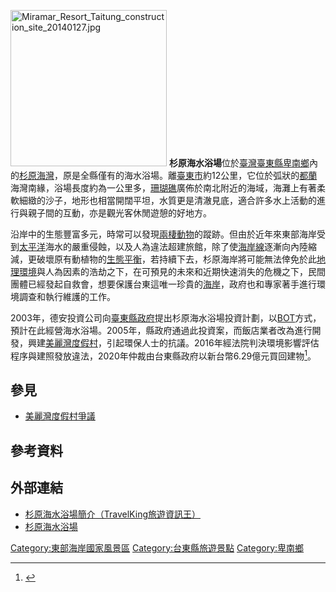 {{Infobox 台灣景點
|name= 杉原海水浴場
|image=
|imagename= 
|class= 海灘景觀
|time=
|location= {{ROC-TW}}<br>[[台東縣|台東縣]][[卑南鄉|卑南鄉]]富山村杉原2號
|open=水上活動於每年的5至10月開放<br>上午8:00 至下午6:00 
|cost=全票NT$30元<br>半票NT$20元
}}
[[File:Miramar_Resort_Taitung_construction_site_20140127.jpg|250px]]
'''杉原海水浴場'''位於[[臺灣|臺灣]][[臺東縣|臺東縣]][[卑南鄉|卑南鄉]]內的[[杉原海灣|杉原海灣]]，原是全縣僅有的海水浴場。離[[臺東市|臺東市]]約12公里，它位於弧狀的[[都蘭|都蘭]]海灣南緣，浴場長度約為一公里多，[[珊瑚礁|珊瑚礁]]廣佈於南北附近的海域，海灘上有著柔軟細緻的沙子，地形也相當開闊平坦，水質更是清澈見底，適合許多水上活動的進行與親子間的互動，亦是觀光客休閒遊憩的好地方。

沿岸中的生態豐富多元，時常可以發現[[兩棲動物|兩棲動物]]的蹤跡。但由於近年來東部海岸受到[[太平洋|太平洋]]海水的嚴重侵蝕，以及人為違法超建旅館，除了使[[海岸線|海岸線]]逐漸向內陸縮減，更破壞原有動植物的[[生態平衡|生態平衡]]，若持續下去，杉原海岸將可能無法倖免於此[[地理環境|地理環境]]與人為因素的浩劫之下，在可預見的未來和近期快速消失的危機之下，民間團體已經發起自救會，想要保護台東這唯一珍貴的[[海岸|海岸]]，政府也和專家著手進行環境調查和執行維護的工作。

2003年，德安投資公司向[[臺東縣政府|臺東縣政府]]提出杉原海水浴場投資計劃，以[[民間興建營運後轉移模式|BOT]]方式，預計在此經營海水浴場。2005年，縣政府通過此投資案，而飯店業者改為進行開發，興建[[美麗灣度假村爭議|美麗灣度假村]]，引起環保人士的抗議。2016年經法院判決環境影響評估程序與建照發放違法，2020年仲裁由台東縣政府以新台幣6.29億元買回建物<ref>{{Cite web |url=https://news.ltn.com.tw/news/life/paper/1408178 |author=黃明堂 |language=zh-tw |4= |title=爭議逾16年 仲裁結果出爐 台東縣府6.29億買回「美麗灣」 |publisher=自由時報 |date=2020-10-25 |accessdate=2020-10-25 |archive-date=2021-03-21 |archive-url=https://web.archive.org/web/20210321043409/https://news.ltn.com.tw/news/life/paper/1408178 |dead-url=no }}</ref>。

==參見==
* [[美麗灣度假村爭議|美麗灣度假村爭議]]

==參考資料==
{{reflist}}

==外部連結==
* [https://web.archive.org/web/20070623021257/http://travel.network.com.tw/tourguide/point/showpage/713.html 杉原海水浴場簡介（TravelKing旅遊資訊王）]
* [https://web.archive.org/web/20070926231015/http://student.wtuc.edu.tw/~1092204041/new_page_15.htm 杉原海水浴場]

[[Category:東部海岸國家風景區|Category:東部海岸國家風景區]]
[[Category:台東縣旅遊景點|Category:台東縣旅遊景點]]
[[Category:卑南鄉|Category:卑南鄉]]